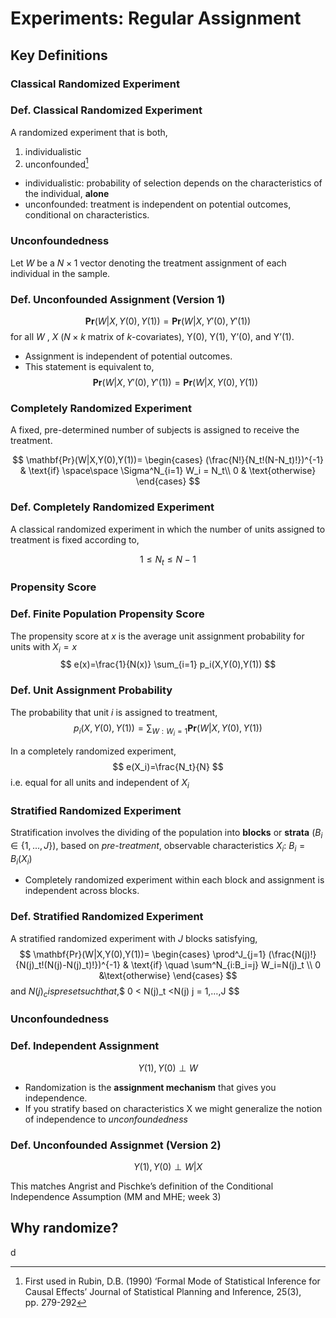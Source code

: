 # Experiments: Regular Assignment
## Key Definitions
### Classical Randomized Experiment
:::{.callout-note icon=false}
### Def. Classical Randomized Experiment
A randomized experiment that is both, \par
1.    individualistic \par
2.    unconfounded[^1]
:::
[^1]: First used in Rubin, D.B. (1990) ‘Formal Mode of Statistical Inference for Causal Effects’
Journal of Statistical Planning and Inference, 25(3), pp. 279-292

-   individualistic: probability of selection depends on the characteristics of the
individual, **alone**
-    unconfounded: treatment is independent on potential outcomes,
conditional on characteristics.

### Unconfoundedness
Let $W$ be a $N × 1$ vector denoting the treatment assignment of each individual in the sample.

:::{.callout-note icon=false}
### Def. Unconfounded Assignment (Version 1)
$$
\mathbf{Pr}(W|X,Y(0),Y(1))=\mathbf{Pr}(W|X, Y'(0),Y'(1))
$$
for all $W$ , $X$ ($N\times k$ matrix of $k$-covariates), Y(0), Y(1), Y'(0), and Y'(1).
:::

-   Assignment is independent of potential outcomes.
-   This statement is equivalent to,
  $$
  \mathbf{Pr}(W|X, Y'(0),Y'(1))=\mathbf{Pr}(W|X,Y(0),Y(1))
  $$
  
### Completely Randomized Experiment
A fixed, pre-determined number of subjects is assigned to receive the treatment.

$$
\mathbf{Pr}(W|X,Y(0),Y(1))=
\begin{cases}
(\frac{N!}{N_t!(N-N_t)!})^{-1} & \text{if} \space\space \Sigma^N_{i=1} W_i = N_t\\
0 & \text{otherwise}
\end{cases}
$$

:::{.callout-note icon=false}
### Def. Completely Randomized Experiment
A classical randomized experiment in which the number of units assigned to treatment is fixed according to,

$$
1 \leq N_t \leq N - 1
$$
:::

### Propensity Score

:::{.callout-note icon=false}
### Def. Finite Population Propensity Score
The propensity score at $x$ is the average unit assignment probability for units
with $X_i = x$
$$
e(x)=\frac{1}{N(x)} \sum_{i=1} p_i(X,Y(0),Y(1))
$$
:::

:::{.callout-note icon=false}
### Def. Unit Assignment Probability
The probability that unit $i$ is assigned to treatment,
$$
p_i(X,Y(0),Y(1)) = \sum_{W:W_i=1}\mathbf{Pr}(W|X,Y(0),Y(1))
$$
:::
In a completely randomized experiment,
$$
e(X_i)=\frac{N_t}{N}
$$
i.e. equal for all units and independent of $X_i$

### Stratified Randomized Experiment
Stratification involves the dividing of the population into **blocks** or **strata** ($B_i \in \{1,...,J\}$), based on *pre-treatment*, observable characteristics $X_i$:  $B_i = B_i(X_i)$ \par
-   Completely randomized experiment within each block and assignment is
independent across blocks.

:::{.callout-note icon=false}
### Def. Stratified Randomized Experiment

A stratified randomized experiment with $J$ blocks satisfying,
$$
\mathbf{Pr}(W|X,Y(0),Y(1))=
\begin{cases}
\prod^J_{j=1} (\frac{N(j)!}{N(j)_t!(N(j)-N(j)_t)!})^{-1} & \text{if} \quad \sum^N_{i:B_i=j} W_i=N(j)_t \\
					0 &\text{otherwise}
\end{cases}
$$
and $N(j)_c is preset such that,
$$
0 < N(j)_t <N(j) \quad \text{for} \space j = 1,...,J
$$
:::

### Unconfoundedness

:::{.callout-note icon=false}
### Def. Independent Assignment

$$Y(1),Y(0)\perp W$$
:::

-   Randomization is the **assignment mechanism** that gives you
independence.
-   If you stratify based on characteristics X we might generalize the notion of
independence to *unconfoundedness*

:::{.callout-note icon=false}
### Def. Unconfounded Assignmet (Version 2)
$$
Y(1),Y(0) \perp W|X
$$
:::
This matches Angrist and Pischke’s definition of the Conditional Independence Assumption (MM and MHE; week 3)

## Why randomize?
d
